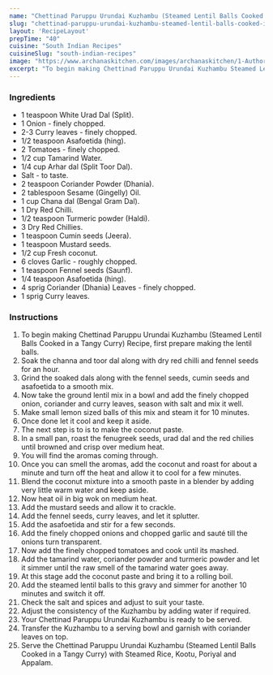 ---
name: "Chettinad Paruppu Urundai Kuzhambu (Steamed Lentil Balls Cooked in a Tangy Curry) Recipe"
slug: "chettinad-paruppu-urundai-kuzhambu-steamed-lentil-balls-cooked-in-a-tangy-curry-recipe"
layout: 'RecipeLayout'
prepTime: "40"
cuisine: "South Indian Recipes"
cuisineSlug: "south-indian-recipes"
image: "https://www.archanaskitchen.com/images/archanaskitchen/1-Author/Nithya_Anantham/Chettinad_Paruppu_Urundai_Kuzhambu_Steamed_Lentil_Balls_Cooked_in_a_Tangy_Curry.jpg"
excerpt: "To begin making Chettinad Paruppu Urundai Kuzhambu Steamed Lentil Balls Cooked in a Tangy Curry Recipe, first prepare making the lentil balls"
---

### Ingredients

- 1 teaspoon White Urad Dal (Split).
- 1 Onion - finely chopped.
- 2-3 Curry leaves - finely chopped.
- 1/2 teaspoon Asafoetida (hing).
- 2 Tomatoes - finely chopped.
- 1/2 cup Tamarind Water.
- 1/4 cup Arhar dal (Split Toor Dal).
- Salt - to taste.
- 2 teaspoon Coriander Powder (Dhania).
- 2 tablespoon Sesame (Gingelly) Oil.
- 1 cup Chana dal (Bengal Gram Dal).
- 1 Dry Red Chilli.
- 1/2 teaspoon Turmeric powder (Haldi).
- 3 Dry Red Chillies.
- 1 teaspoon Cumin seeds (Jeera).
- 1 teaspoon Mustard seeds.
- 1/2 cup Fresh coconut.
- 6 cloves Garlic - roughly chopped.
- 1 teaspoon Fennel seeds (Saunf).
- 1/4 teaspoon Asafoetida (hing).
- 4 sprig Coriander (Dhania) Leaves - finely chopped.
- 1 sprig Curry leaves.

### Instructions

1. To begin making Chettinad Paruppu Urundai Kuzhambu (Steamed Lentil Balls Cooked in a Tangy Curry) Recipe, first prepare making the lentil balls.
1. Soak the channa and toor dal along with dry red chilli and fennel seeds for an hour.
1. Grind the soaked dals along with the fennel seeds, cumin seeds and asafoetida to a smooth mix.
1. Now take the ground lentil mix in a bowl and add the finely chopped onion, coriander and curry leaves, season with salt and mix it well.
1. Make small lemon sized balls of this mix and steam it for 10 minutes.
1. Once done let it cool and keep it aside.
1. The next step is to is to make the coconut paste.
1. In a small pan, roast the fenugreek seeds, urad dal and the red chilies until browned and crisp over medium heat.
1. You will find the aromas coming through.
1. Once you can smell the aromas, add the coconut and roast for about a minute and turn off the heat and allow it to cool for a few minutes.
1. Blend the coconut mixture into a smooth paste in a blender by adding very little warm water and keep aside.
1. Now heat oil in big wok on medium heat.
1.  Add the mustard seeds and allow it to crackle.
1. Add the fennel seeds, curry leaves, and let it splutter.
1. Add the asafoetida and stir for a few seconds.
1. Add the finely chopped onions and chopped garlic and sauté till the onions turn transparent.
1. Now add the finely chopped tomatoes and cook until its mashed.
1. Add the tamarind water, coriander powder and turmeric powder and let it simmer until the raw smell of the tamarind water goes away.
1. At this stage add the coconut paste and bring it to a rolling boil.
1. Add the steamed lentil balls to this gravy and simmer for another 10 minutes and switch it off.
1. Check the salt and spices and adjust to suit your taste.
1. Adjust the consistency of the Kuzhambu by adding water if required.
1. Your Chettinad Paruppu Urundai Kuzhambu is ready to be served.
1. Transfer the Kuzhambu to a serving bowl and garnish with coriander leaves on top.
1. Serve the Chettinad Paruppu Urundai Kuzhambu (Steamed Lentil Balls Cooked in a Tangy Curry) with Steamed Rice, Kootu, Poriyal and Appalam.
